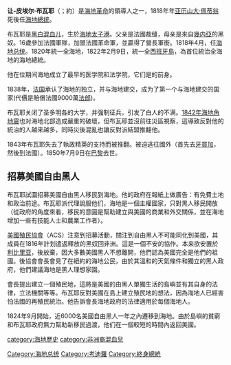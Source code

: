 {{expand language|1=en|page=|time=2019-09-09T14:16:11+00:00}}
{{unreferenced|time=2019-09-09T14:16:11+00:00}}
{{Infobox officeholder
| name                =让-皮埃尔·布瓦耶<br>Jean-Pierre Boyer
| image               =President Jean-Pierre Boyer of Haiti (Hispaniola Unification Regime) Portrait.jpg
| smallimage          =
| caption             =
| order               = 第二任[[海地總統|海地總統]]
| office              =
| term_start          =1818年3月30日
| term_end            =1843年2月13日
| primeminister       =
| predecessor         =[[亚历山大·佩蒂翁|亚历山大·佩蒂翁]]
| successor           =[[夏尔·里维耶尔-埃拉尔|夏尔·里维耶尔-埃拉尔]]
| birth_date          ={{birth date|df=yes|1776|2|15}} 
| birth_place         =[[太子港|太子港]], [[圣多明各|圣多明各]]
| death_date          = {{death date and age|df=yes|1850|7|9|1776|2|15}}
| death_place         = {{flag|Second French Empire}}[[巴黎|巴黎]]
| nationality         = {{flag|Haiti}}
| party               =
| spouse              =[[玛丽-马德莱娜·拉舍奈|玛丽-马德莱娜·拉舍奈]]
| relations           =
| children            =
| residence           =
| alma_mater          =
| occupation          =
| profession          =
| religion            =
| signature           =
| website             =
| footnotes           =
}}
'''让-皮埃尔·布瓦耶'''（{{lang-fr|Jean-Pierre Boyer}}；約{{bd|1776年|2月15日|1850年|7月9日}}）是[[海地革命|海地革命]]的領導人之一，1818年年[[亚历山大·佩蒂翁|亚历山大·佩蒂翁]]死後任[[海地總统|海地總统]]。

布瓦耶是[[黑白混血儿|黑白混血儿]]，生於[[海地|海地]][[太子港|太子港]]。父亲是法國裁缝，母亲是來自[[幾内亞|幾内亞]]的黑奴。16歲參加法國軍隊，加盟法國革命軍，並贏得了營長軍銜。1818年4月，任[[海地总统|海地总统]]。1820年統一全海地，1822年2月9日，統一全[[伊斯帕尼奥拉岛|西班牙島]]，為首位統治全海地的海地總統。

他在位期间海地成立了最早的医学院和法学院，它们是{{le|海地大学|Université d'État d'Haïti}}的前身。

1838年，[[法国|法国]]承认了海地的独立，并与海地建交，成为了第一个与海地建交的国家(代價是賠償法國9000萬[[法郎|法郎]])。

布瓦耶关闭了圣多明各的大学，并强制征兵，引发了白人的不满。[[1842年海地角地震|1842年海地角地震]]也对海地北部造成嚴重的破壞，但布瓦耶並沒前往災區視察，這導致反對他的統治的人越来越多，同時災後混亂也讓反對派結盟推翻他。

1843年布瓦耶失去了執政精英的支持而被推翻。被迫逃往國外（首先去[[牙買加|牙買加]]，然後到法國）。1850年7月9日在[[巴黎|巴黎]]去世。

==招募美國自由黑人==
布瓦耶試圖招募美國自由黑人移民到海地。他的政府在報紙上做廣告：有免費土地和政治前途。布瓦耶派代理說服他们，海地是一個主權國家，只對黑人移民開放（從政府的角度來看，移民的意圖是幫助建立與美國的商業和外交關係，並在海地增加一些有技能人士和農業工作者）。

[[美國殖民協會|美國殖民協會]]（ACS）注意到招募活動，關注到自由黑人不可能同化到美國，其成員在1816年計划遣返釋放的黑奴回非洲。這是一個不安的協作。本来欲安置於[[利比里亚|利比里亚]]，後放棄，因大多數美國黑人不想離開，他們認為美國完全是他們的祖國。後協會會長會見了在紐約的海地公民，由於其溫和的天氣條件和獨立的黑人政府，他們建議海地是黑人理想家園。

會長提出建立一個殖民地，這將是美國的由黑人單獨生活的島嶼並有其自身的法律，立法機關等等。布瓦耶反對美國在島上建立殖民地的想法，因為海地人已經害怕法國的再殖民統治。他告訴會長海地政府的法律適用於每個海地人。

1824年9月開始，近6000名美國自由黑人一年之內遷移到海地。由於島嶼的貧窮和布瓦耶政府無力幫助新移民過渡，他们在一個較短的時間內返回美國。

{{海地國家元首}}
{{Authority control}}

[[category:海地歷史|category:海地歷史]]
[[Category:海地总统|Category:海地总统]]
[[Category:考迪羅|Category:考迪羅]]
[[category:非洲裔混血兒|category:非洲裔混血兒]]
[[Category:終身總統|Category:終身總統]]